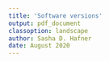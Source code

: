 ```yaml
---
title: 'Software versions'
output: pdf_document
classoption: landscape
author: Sasha D. Hafner
date: August 2020
---
```



